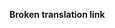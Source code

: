 '''Broken translation link'''{{en/-}}{{en/Bilingual box| It
| Pagine che stanno traducende allo italiano, '''tra il 10% e 99% tradotto'''.<br/>Per le '''[[Category/en/Other languages|statistiche]]''' sulla traduzione.
| ''Pages that are being translated to Italian, from 11% to 99% translated.''}}